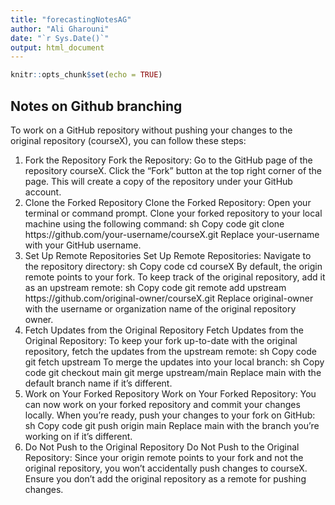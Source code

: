 ```yaml
---
title: "forecastingNotesAG"
author: "Ali Gharouni"
date: "`r Sys.Date()`"
output: html_document
---
```


```r
knitr::opts_chunk$set(echo = TRUE)
```

## 









## Notes on Github branching



To work on a GitHub repository without pushing your changes to the original repository (courseX), you can follow these steps:

1. Fork the Repository
Fork the Repository:
Go to the GitHub page of the repository courseX.
Click the "Fork" button at the top right corner of the page. This will create a copy of the repository under your GitHub account.
2. Clone the Forked Repository
Clone the Forked Repository:
Open your terminal or command prompt.
Clone your forked repository to your local machine using the following command:
sh
Copy code
git clone https://github.com/your-username/courseX.git
Replace your-username with your GitHub username.
3. Set Up Remote Repositories
Set Up Remote Repositories:
Navigate to the repository directory:
sh
Copy code
cd courseX
By default, the origin remote points to your fork. To keep track of the original repository, add it as an upstream remote:
sh
Copy code
git remote add upstream https://github.com/original-owner/courseX.git
Replace original-owner with the username or organization name of the original repository owner.
4. Fetch Updates from the Original Repository
Fetch Updates from the Original Repository:
To keep your fork up-to-date with the original repository, fetch the updates from the upstream remote:
sh
Copy code
git fetch upstream
To merge the updates into your local branch:
sh
Copy code
git checkout main
git merge upstream/main
Replace main with the default branch name if it's different.
5. Work on Your Forked Repository
Work on Your Forked Repository:
You can now work on your forked repository and commit your changes locally.
When you're ready, push your changes to your fork on GitHub:
sh
Copy code
git push origin main
Replace main with the branch you're working on if it's different.
6. Do Not Push to the Original Repository
Do Not Push to the Original Repository:
Since your origin remote points to your fork and not the original repository, you won't accidentally push changes to courseX. Ensure you don't add the original repository as a remote for pushing changes.

